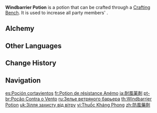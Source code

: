 {{Food Infobox
|id              = 111009
|image           = Item Windbarrier Potion.png
|type            = Potions
|quality         = 3
|effectType      = Anemo RES Up
|effect          = Increases all party members' {{Color|Anemo RES}} by 25% for 300s.
|description     = A mysterious potion that boosts Anemo RES and makes one able to withstand strong winds. It works wonders for adventurers out in the world and is even said to keep the cold away.
|source1         = [[Alchemy]]
|eff_att1        = Elemental RES
|eff_att2        = Anemo RES
}}
'''Windbarrier Potion''' is a potion that can be crafted through a [[Crafting Bench]]. It is used to increase all party members' {{Color|Anemo RES}}.

==Alchemy==
{{Recipe
|type = Crafting
|Crystal Core = 1
|Dandelion Seed = 1
|Mora = 100
|sort = Crystal Core;Dandelion Seed;Mora
}}

==Other Languages==
{{Other Languages
|en      = Windbarrier Potion
|zhs     = 防风药剂
|zhs_rm  = Fáng Fēng Yàojì
|zht     = 防風藥劑
|zht_rm  = Fáng Fēng Yàojì
|zh_tl   = Wind Resistance Potion
|ja      = 耐風薬剤
|ja_rm   = Taifuu Yakuzai
|ja_tl   = Wind Resistance Medicine
|ko      = 방풍 포션
|ko_rm   = Bangpung Posyeon
|ko_tl   = Windproof Potion
|es      = Poción cortavientos
|es_tl   = Windbreaker Potion
|fr      = Potion de résistance Anémo
|fr_tl   = Anemo Resistance Potion
|ru      = Зелье ветряного барьера
|ru_tl   = Windbarrier Potion
|th      = Windbarrier Potion
|vi      = Thuốc Kháng Phong
|vi_tl   = 
|de      = Windstilltrank
|de_tl   = Windless Potion
|id      = Windbarrier Potion
|pt      = Poção Contra o Vento
|pt_tl   = 
|tr      = Rüzgar Direnci İksiri
|tr_tl   = 
|it      = Pozione antivento
|it_tl   = 
}}

==Change History==
{{Change History|1.0}}

==Navigation==
{{Food Navbox|type=Potions}}

[[es:Poción cortavientos]]
[[fr:Potion de résistance Anémo]]
[[ja:耐風薬剤]]
[[pt-br:Poção Contra o Vento]]
[[ru:Зелье ветряного барьера]]
[[th:Windbarrier Potion]]
[[uk:Зілля захисту від вітру]]
[[vi:Thuốc Kháng Phong]]
[[zh:防風藥劑]]
